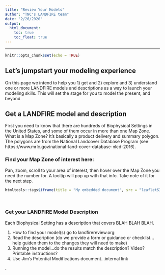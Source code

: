 ```yaml
---
title: "Review Your Models"
author: "TNC's LANDFIRE team"
date: "2/26/2020"
output:
  html_document:
    toc: true
    toc_float: true
---
```

----

```r
knitr::opts_chunk$set(echo = TRUE)
```
## Let's jumpstart your modeling experience

On this page we intend to help you 1) get and 2) explore and 3) understand one or more LANDFIRE models and descriptions as a way to launch your modeling skills.  This will set the stage for you to model the present, and beyond.

## Get a LANDFIRE model and description

First you need to know that there are hundreds of Biophysical Settings in the United States, and some of them occur in more than one Map Zone.  What is a Map Zone?  It's basically a product delivery and summary polygon.  The polygons are from the National Landcover Database Program (see https://www.mrlc.gov/national-land-cover-database-nlcd-2016).  

### Find your Map Zone of interest here:

Pan, zoom, scroll to your area of interest, then hover over the Map Zone you need the number for.  A tooltip will pop up with that info.  Take note of it for the next step.

```r
htmltools::tags$iframe(title = "My embedded document", src = "leafletSIM2carto.html", frameborder = "0", width = "100%", height="900")
```
<br>

### Get your LANDFIRE Model Description

Each Biophysical Setting has a description that covers BLAH BLAH BLAH.





 
1. How to find your model(s)  go to landfirereview.org 
2. Read the description (do we provide a form or guidance or checklist...help guiden them to the changes they will need to make)
3. Running the model…do the results match the description?  Video?  Printable instructions?
4. Use Jim's Potential Modifications document...internal link

.